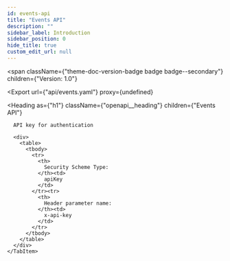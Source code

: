 ```yaml
---
id: events-api
title: "Events API"
description: ""
sidebar_label: Introduction
sidebar_position: 0
hide_title: true
custom_edit_url: null
---
```



<span
  className={"theme-doc-version-badge badge badge--secondary"}
  children={"Version: 1.0"}
>
</span>

<Export
  url={"api/events.yaml"}
  proxy={undefined}
>
  
</Export>

<Heading
  as={"h1"}
  className={"openapi__heading"}
  children={"Events API"}
>
</Heading>





<div
  style={{"marginBottom":"2rem"}}
>
  <Heading
    id={"authentication"}
    as={"h2"}
    className={"openapi-tabs__heading"}
    children={"Authentication"}
  >
  </Heading><SchemaTabs
    className={"openapi-tabs__security-schemes"}
  >
    <TabItem
      label={"API Key: x-api-key"}
      value={"x-api-key"}
    >
      
      
      API key for authentication
      
      <div>
        <table>
          <tbody>
            <tr>
              <th>
                Security Scheme Type:
              </th><td>
                apiKey
              </td>
            </tr><tr>
              <th>
                Header parameter name:
              </th><td>
                x-api-key
              </td>
            </tr>
          </tbody>
        </table>
      </div>
    </TabItem>
  </SchemaTabs>
</div>